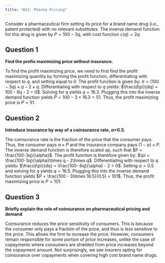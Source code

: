 ```yaml
---
title: "W12: Pharma Pricing"
---
```


Consider a pharmaceutical firm setting its price for a brand name drug (i.e., patent protected) with no relevant substitutes. The inverse demand function for this drug is given by $P = 100 - 3q$, with cost function $c(q) = 2q$.


## Question 1
**Find the profix maximizing price without insurance.**

To find the profit maximizing price, we need to first find the profit maximizing quantity by forming the profit function, differentiating with respect to $q$, and setting equal to 0. The profit function is given by: $\pi = (100-3q)\times q - 2\times q$. Differentiating with respect to $q$ yields: $\frac{d\pi}{dq} = 100 - 6q - 2 = 0$. Solving for $q$ yields $q = 16.3$. Plugging this into the inverse demand function yields $P = 100 - 3\times 16.3 = 51$. Thus, the profit maximizing price is $P = 51$.


## Question 2
**Introduce insurance by way of a coinsurance rate, $\alpha$=0.5.**

The coinsurance rate is the fraction of the price that the consumer pays. Thus, the consumer pays $\alpha \times P$ and the insurance company pays $(1-\alpha)\times P$. The inverse demand function is therefore scaled up, such that $P = \frac{100-3q}{\alpha}$. The profit function is therefore given by: $\pi = \frac{100-3q}{\alpha}\times q - 2\times q$. Differentiating with respect to $q$ yields: $\frac{d\pi}{dq} = \frac{100- 6q}{\alpha} - 2 = 0$. Setting $\alpha=0.5$ and solving for $q$ yields $q = 16.5$. Plugging this into the inverse demand function yields $P = \frac{100 - 3\times 16.5}{0.5} = 101$. Thus, the profit maximizing price is $P = 101$.


## Question 3
**Briefly explain the role of coinsurance on pharmaceutical pricing and demand**

Coinsurance reduces the price sensitivity of consumers. This is because the consumer only pays a fraction of the price, and thus is less sensitive to the price. This allows the firm to increase the price. However, consumers remain responsible for some portion of price increases, unlike the case of copayments where consumers are shielded from price increases beyond the copayment amount. Not surprisingly, we see insurers opting for coinsurance over copayments when covering high cost brand name drugs.